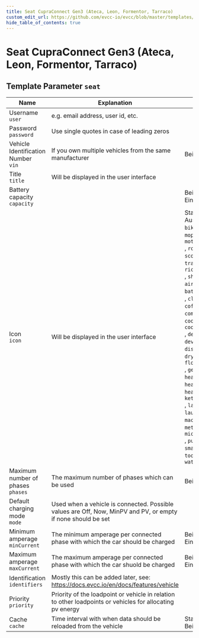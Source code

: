 ```yaml
---
title: Seat CupraConnect Gen3 (Ateca, Leon, Formentor, Tarraco)
custom_edit_url: https://github.com/evcc-io/evcc/blob/master/templates/definition/vehicle/seat.yaml
hide_table_of_contents: true
---
```



# Seat CupraConnect Gen3 (Ateca, Leon, Formentor, Tarraco)

<div className="device-detail-container">
  <div className="device-detail-content">
    <DeviceConfig code={`vehicles:
    - name: my_car
      type: template
      template: seat
      user: # Username, e.g. email address, user id, etc.
      password: # Password, Use single quotes in case of leading zeros
      vin: W... # Vehicle Identification Number, If you own multiple vehicles from the same manufacturer (optional)
      title: # Title, Will be displayed in the user interface (optional)
      capacity: 50 # Battery capacity (kWh), optional`} advanced={`vehicles:
    - name: my_car
      type: template
      template: seat
      user: # Username, e.g. email address, user id, etc.
      password: # Password, Use single quotes in case of leading zeros
      vin: W... # Vehicle Identification Number, If you own multiple vehicles from the same manufacturer (optional)
      title: # Title, Will be displayed in the user interface (optional)
      capacity: 50 # Battery capacity (kWh), optional
      icon: car # Icon, Will be displayed in the user interface [car, bike, bus, moped, motorcycle, rocket, scooter, taxi, tractor, rickshaw, shuttle, van, airpurifier, battery, bulb, climate, coffeemaker, compute, cooking, cooler, desktop, device, dishwasher, dryer, floorlamp, generic, heater, heatexchange, heatpump, kettle, laundry, laundry2, machine, meter, microwave, pump, smartconsumer, tool, waterheater] (optional)
      phases: 3 # Maximum number of phases, The maximum number of phases which can be used (optional)
      mode: # Default charging mode, Used when a vehicle is connected. Possible values are Off, Now, MinPV and PV, or empty if none should be set (optional)
      minCurrent: 6 # Minimum amperage (A), The minimum amperage per connected phase with which the car should be charged (optional)
      maxCurrent: 16 # Maximum amperage (A), The maximum amperage per connected phase with which the car shuold be charged (optional)
      identifiers: # Identification, Mostly this can be added later, see: https://docs.evcc.io/en/docs/features/vehicle (optional)
      priority: # Priority, Priority of the loadpoint or vehicle in relation to other loadpoints or vehicles for allocating pv energy (optional)
      cache: 15m # Cache, Time interval with when data should be reloaded from the vehicle (optional)`} />
  </div>
  <div className="device-detail-icon">
    <evcc-icon
      type="vehicle"
      name="seat-cupraconnect-gen3-ateca-leon-formentor-tarraco"
      size="400px"
      alt="Seat CupraConnect Gen3 (Ateca, Leon, Formentor, Tarraco)"
      className="device-detail-icon-img"
    ></evcc-icon>
  </div>
</div>

## Template Parameter `seat`

| Name | Explanation | Value | Optional |
|-----------|-------------|-------|----------|
| Username<br/>`user` | e.g. email address, user id, etc. |  | yes |
| Password<br/>`password` | Use single quotes in case of leading zeros |  | yes |
| Vehicle Identification Number<br/>`vin` | If you own multiple vehicles from the same manufacturer | Beispiel: `W...` | no |
| Title<br/>`title` | Will be displayed in the user interface |  | no |
| Battery capacity<br/>`capacity` |  | Beispiel: `50`<br/>Einheit: kWh | no |
| Icon<br/>`icon` | Will be displayed in the user interface | Standard: `car`<br/>Auswahl: `car`, `bike`, `bus`, `moped`, `motorcycle`<br/>, `rocket`, `scooter`, `taxi`, `tractor`, `rickshaw`<br/>, `shuttle`, `van`, `airpurifier`, `battery`, `bulb`<br/>, `climate`, `coffeemaker`, `compute`, `cooking`, `cooler`<br/>, `desktop`, `device`, `dishwasher`, `dryer`, `floorlamp`<br/>, `generic`, `heater`, `heatexchange`, `heatpump`, `kettle`<br/>, `laundry`, `laundry2`, `machine`, `meter`, `microwave`<br/>, `pump`, `smartconsumer`, `tool`, `waterheater` | no |
| Maximum number of phases<br/>`phases` | The maximum number of phases which can be used | Beispiel: `3` | no |
| Default charging mode<br/>`mode` | Used when a vehicle is connected. Possible values are Off, Now, MinPV and PV, or empty if none should be set |  | no |
| Minimum amperage<br/>`minCurrent` | The minimum amperage per connected phase with which the car should be charged | Beispiel: `6`<br/>Einheit: A | no |
| Maximum amperage<br/>`maxCurrent` | The maximum amperage per connected phase with which the car shuold be charged | Beispiel: `16`<br/>Einheit: A | no |
| Identification<br/>`identifiers` | Mostly this can be added later, see: https://docs.evcc.io/en/docs/features/vehicle |  | no |
| Priority<br/>`priority` | Priority of the loadpoint or vehicle in relation to other loadpoints or vehicles for allocating pv energy |  | no |
| Cache<br/>`cache` | Time interval with when data should be reloaded from the vehicle | Standard: `15m`<br/>Beispiel: `5m` | no |

